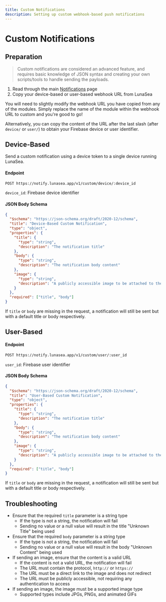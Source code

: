```yaml
---
title: Custom Notifications
description: Setting up custom webhook-based push notifications
---
```


# Custom Notifications

## Preparation

> Custom notifications are considered an advanced feature, and requires basic knowledge of JSON syntax and creating your own scripts/tools to handle sending the payloads.

1. Read through the main [Notifications](/lunasea/notifications) page
2. Copy your device-based or user-based webhook URL from LunaSea

You will need to slightly modify the webhook URL you have copied from any of the modules. Simply replace the name of the module within the webhook URL to custom and you're good to go!

Alternatively, you can copy the content of the URL after the last slash (after `device/` or `user/`) to obtain your Firebase device or user identifier.

## Device-Based

Send a custom notification using a device token to a single device running LunaSea.

#### Endpoint

```bash
POST https://notify.lunasea.app/v1/custom/device/:device_id
```

`device_id`: Firebase device identifier

#### JSON Body Schema

```json
{
  "$schema": "https://json-schema.org/draft/2020-12/schema",
  "title": "Device-Based Custom Notification",
  "type": "object",
  "properties": {
    "title": {
      "type": "string",
      "description": "The notification title"
    },
    "body": {
      "type": "string",
      "description": "The notification body content"
    },
    "image": {
      "type": "string",
      "description": "A publicly accessible image to be attached to the notification"
    }
  },
  "required": ["title", "body"]
}
```

If `title` or `body` are missing in the request, a notification will still be sent but with a default title or body respectively.

## User-Based

#### Endpoint

```bash
POST https://notify.lunasea.app/v1/custom/user/:user_id
```

`user_id`: Firebase user identifier

#### JSON Body Schema

```json
{
  "$schema": "https://json-schema.org/draft/2020-12/schema",
  "title": "User-Based Custom Notification",
  "type": "object",
  "properties": {
    "title": {
      "type": "string",
      "description": "The notification title"
    },
    "body": {
      "type": "string",
      "description": "The notification body content"
    },
    "image": {
      "type": "string",
      "description": "A publicly accessible image to be attached to the notification"
    }
  },
  "required": ["title", "body"]
}
```

If `title` or `body` are missing in the request, a notification will still be sent but with a default title or body respectively.

## Troubleshooting

- Ensure that the required `title` parameter is a string type
  - If the type is not a string, the notification will fail
  - Sending no value or a null value will result in the title "Unknown Title" being used
- Ensure that the required `body` parameter is a string type
  - If the type is not a string, the notification will fail
  - Sending no value or a null value will result in the body "Unknown Content" being used
- If sending an image, ensure that the content is a valid URL
  - If the content is not a valid URL, the notification will fail
  - The URL must contain the protocol, `http://` or `https://`
  - The URL must be a direct link to the image and does not redirect
  - The URL must be publicly accessible, not requiring any authentication to access
- If sending an image, the image must be a supported image type
  - Supported types include JPGs, PNGs, and animated GIFs
